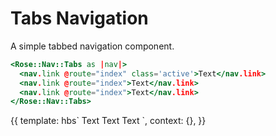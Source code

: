 
<Meta title="Rose/Nav/Tabs" component="Nav/Tabs" />

# Tabs Navigation

A simple tabbed navigation component.

```handlebars
<Rose::Nav::Tabs as |nav|>
  <nav.link @route="index" class='active'>Text</nav.link>
  <nav.link @route="index">Text</nav.link>
  <nav.link @route="index">Text</nav.link>
</Rose::Nav::Tabs>
```

<Preview>
  <Story name="Basic Tabs">
    {{
      template: hbs`
      <Rose::Nav::Tabs as |nav|>
        <nav.link @route='index' class="active">Text</nav.link>
        <nav.link @route='index'>Text</nav.link>
        <nav.link @route='index'>Text</nav.link>
      </Rose::Nav::Tabs>
    `,
      context: {},
    }}
  </Story>
</Preview>
